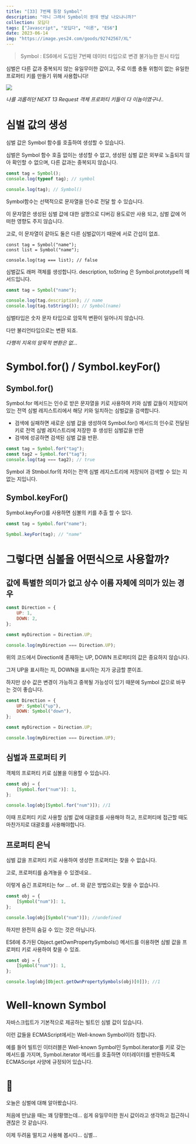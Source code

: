 ```yaml
---
title: "[33] 7번째 등장 Symbol"
description: "아니 그래서 Symbol이 뭔데 맨날 나오냐니까?"
collection: 모딥다
tags: ["Javascript", "모딥다", "이론", "ES6"]
date: 2023-06-14
img: "https://image.yes24.com/goods/92742567/XL"
---
```


> Symbol : ES6에서 도입된 7번째 데이터 타입으로 변경 불가능한 원시 타입

심벌은 다른 값과 중복되지 않는 유일무이한 값이고, 주로 이름 충돌 위험이 없는 유일한 프로퍼티 키를 만들기 위해 사용합니다!

![](https://velog.velcdn.com/images/ateals_12/post/52dad9dc-69f4-4df5-bd2a-a1d4095404f1/image.png)

_나를 괴롭히던 NEXT 13 Request 객체 프로퍼티 키들이 다 이놈이였구나.._

# 심벌 값의 생성

심벌 값은 Symbol 함수를 호출하여 생성할 수 있습니다.

심벌은 Symbol 함수 호출 없이는 생성할 수 없고, 생성된 심벌 값은 외부로 노출되지 않아 확인할 수 없으며, 다른 값과는 중복되지 않습니다.

```jsx
const tag = Symbol();
console.log(typeof tag); // symbol

console.log(tag); // Symbol()
```

Symbol함수는 선택적으로 문자열을 인수로 전달 할 수 있습니다.

이 문자열은 생성된 심벌 값에 대한 설명으로 디버깅 용도로만 사용 되고, 심벌 값에 어떠한 영향도 주지 않습니다.

고로, 이 문자열이 같아도 둘은 다른 심벌값이기 때문에 서로 간섭이 없죠.

```
const tag = Symbol("name");
const list = Symbol("name");

console.log(tag === list); // false
```

심벌값도 래퍼 객체를 생성합니다. description, toString 은 Symbol.prototype의 메서드입니다.

```jsx
const tag = Symbol("name");

console.log(tag.description); // name
console.log(tag.toString()); // Symbol(name)
```

심벌타입은 숫자 문자 타입으로 암묵적 변환이 일어나지 않습니다.

다만 불리언타입으로는 변환 되죠.

_다행히 지옥의 암묵적 변환은 없…_

# Symbol.for() / Symbol.keyFor()

## Symbol.for()

Symbol.for 메서드는 인수로 받은 문자열을 키로 사용하여 키와 심벌 값들이 저장되어 있는 전역 심벌 레지스트리에서 해당 키와 일치하는 심벌값을 검색합니다.

-   검색에 실패하면 새로운 심벌 값을 생성하여 Symbol.for() 메서드의 인수로 전달된 키로 전역 심벌 레지스트리에 저장한 후 생성된 심벌값을 반환
-   검색에 성공하면 검색된 심벌 값을 반환.

```jsx
const tag = Symbol.for("tag");
const tag2 = Symbol.for("tag");
console.log(tag === tag2); // true
```

Symbol 과 Stmbol.for의 차이는 전역 심벌 레지스트리에 저장되어 검색할 수 있는 지 없는 지입니다.

## Symbol.keyFor()

Symbol.keyFor()를 사용하면 심볼의 키를 추출 할 수 있다.

```jsx
const tag = Symbol.for("name");

Symbol.keyFor(tag); // "name"
```

# 그렇다면 심볼을 어떤식으로 사용할까?

## 값에 특별한 의미가 없고 상수 이름 자체에 의미가 있는 경우

```jsx
const Direction = {
    UP: 1,
    DOWN: 2,
};

const myDirection = Direction.UP;

console.log(myDirection === Direction.UP);
```

위의 코드에서 Direction에 존재하는 UP, DOWN 프로퍼티의 값은 중요하지 않습니다.

그저 UP을 표시하는 지, DOWN을 표시하는 지가 궁금할 뿐이죠.

하지만 상수 값은 변경이 가능하고 중복될 가능성이 있기 때문에 Symbol 값으로 바꾸는 것이 좋습니다.

```jsx
const Direction = {
    UP: Symbol("up"),
    DOWN: Symbol("down"),
};

const myDirection = Direction.UP;

console.log(myDirection === Direction.UP);
```

## 심벌과 프로퍼티 키

객체의 프로퍼티 키로 심볼을 이용할 수 있습니다.

```jsx
const obj = {
    [Symbol.for("num")]: 1,
};

console.log(obj[Symbol.for("num")]); //1
```

이때 프로퍼티 키로 사용할 심벌 값에 대괄호를 사용해야 하고, 프로퍼티에 접근할 때도 마찬가지로 대괄호를 사용해야합니다.

## 프로퍼티 은닉

심벌 값을 프로퍼티 키로 사용하여 생성한 프로퍼티는 찾을 수 없습니다.

고로, 프로퍼티를 숨겨놓을 수 있겠네요..

이렇게 숨긴 프로퍼티는 for … of.. 와 같은 방법으로는 찾을 수 없습니다.

```jsx
const obj = {
    [Symbol("num")]: 1,
};

console.log(obj[Symbol("num")]); //undefined
```

하지만 완전히 숨길 수 있는 것은 아닙니다.

ES6에 추가된 Object.getOwnPropertySymbols() 메서드를 이용하면 심벌 값을 프로퍼티 키로 사용하여 찾을 수 있죠.

```jsx
const obj = {
    [Symbol("num")]: 1,
};

console.log(obj[Object.getOwnPropertySymbols(obj)[0]]); //1
```

# Well-known Symbol

자바스크립트가 기본적으로 제공하는 빌트인 심벌 값이 있습니다.

이런 값들을 ECMAScript에서는 Well-known Symbol이라 칭합니다.

예를 들어 빌트인 이터러블은 Well-known Symbol인 Symbol.iterator를 키로 갖는 메서드를 가지며, Symbol.iterator 메서드를 호출하면 이터레이터를 반환하도록 ECMAScript 사양에 규정되어 있습니다.

# 🚪

오늘은 심벌에 대해 알아봤습니다.

처음에 만났을 때는 꽤 당황했는데… 쉽게 유일무이한 원시 값이라고 생각하고 접근하니 괜찮은 것 같습니다.

이제 두려움 떨치고 사용해 봅시다… 심벌…
